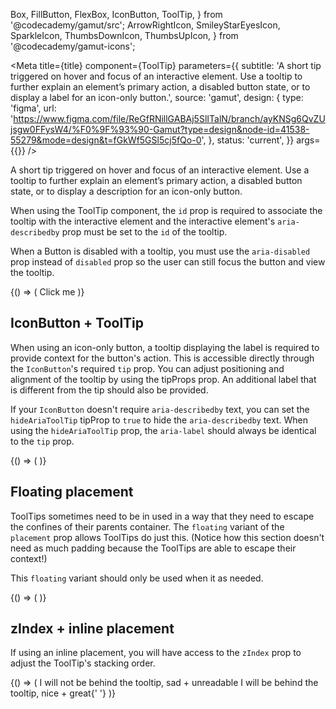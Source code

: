   Box,
  FillButton,
  FlexBox,
  IconButton,
  ToolTip,
} from '@codecademy/gamut/src';
  ArrowRightIcon,
  SmileyStarEyesIcon,
  SparkleIcon,
  ThumbsDownIcon,
  ThumbsUpIcon,
} from '@codecademy/gamut-icons';

<Meta
  title={title}
  component={ToolTip}
  parameters={{
    subtitle:
      'A short tip triggered on hover and focus of an interactive element. Use a tooltip to further explain an element’s primary action, a disabled button state, or to display a label for an icon-only button.',
    source: 'gamut',
    design: {
      type: 'figma',
      url:
        'https://www.figma.com/file/ReGfRNillGABAj5SlITalN/branch/ayKNSg6QvZUjsgw0FFysW4/%F0%9F%93%90-Gamut?type=design&node-id=41538-55279&mode=design&t=fGkWf5GSl5cj5fQo-0',
    },
    status: 'current',
  }}
  args={{}}
/>

A short tip triggered on hover and focus of an interactive element. Use a tooltip to further explain an element’s primary action, a disabled button state, or to display a description for an icon-only button.

When using the ToolTip component, the `id` prop is required to associate the tooltip with the interactive element and the interactive element's `aria-describedby` prop must be set to the `id` of the tooltip.

When a Button is disabled with a tooltip, you must use the `aria-disabled` prop instead of `disabled` prop so the user can still focus the button and view the tooltip.

<Canvas>
  <Story name="ToolTip">
    {() => (
      <FlexBox center py={64} m={24}>
        <ToolTip id="fill-id" info="Tooltip">
          <FillButton
            aria-describedby="fill-id"
            aria-disabled
            icon={SparkleIcon}
          >
            Click me
          </FillButton>
        </ToolTip>
      </FlexBox>
    )}
  </Story>
</Canvas>

<PropsTable story="ToolTip" />

## IconButton + ToolTip

When using an icon-only button, a tooltip displaying the label is required to provide context for the button's action. This is accessible directly through the `IconButton`'s required `tip` prop. You can adjust positioning and alignment of the tooltip by using the tipProps prop. An additional label that is different from the tip should also be provided.

If your `IconButton` doesn't require `aria-describedby` text, you can set the `hideAriaToolTip` tipProp to `true` to hide the `aria-describedby` text. When using the `hideAriaToolTip` prop, the `aria-label` should always be identical to the `tip` prop.

<Canvas>
  <Story name="InfoButton Tooltip">
    {() => (
      <FlexBox justifyContent="space-around" m={24} width="95%">
        <IconButton
          tip="Beautify your code"
          icon={SparkleIcon}
          tipProps={{ alignment: 'bottom-center' }}
        />
        <IconButton
          aria-label="Next Prompt"
          tip="Next Prompt"
          icon={ArrowRightIcon}
          variant="secondary"
          tipProps={{ alignment: 'bottom-center', hideAriaToolTip: true }}
        />
      </FlexBox>
    )}
  </Story>
</Canvas>

## Floating placement

ToolTips sometimes need to be in used in a way that they need to escape the confines of their parents container. The `floating` variant of the `placement` prop allows ToolTips do just this. (Notice how this section doesn't need as much padding because the ToolTips are able to escape their context!)

This `floating` variant should only be used when it as needed.

<Canvas>
  <Story name="Floating Placement ToolTip">
    {() => (
      <IconButton
        aria-label="Wonder"
        tip="Wonder at the majesty of the universe"
        icon={SmileyStarEyesIcon}
        tipProps={{ alignment: 'bottom-center', placement: 'floating' }}
      />
    )}
  </Story>
</Canvas>

## zIndex + inline placement

If using an inline placement, you will have access to the `zIndex` prop to adjust the ToolTip's stacking order.

<Canvas>
  <Story name="Inline Placement ToolTip">
    {() => (
      <FlexBox center flexDirection="column" py={64} m={24}>
        <IconButton
          tip="Click me to vote no"
          icon={ThumbsDownIcon}
          tipProps={{ alignment: 'bottom-center' }}
        />
        <Box bg="paleBlue" zIndex={3}>
          I will not be behind the tooltip, sad + unreadable
        </Box>
        <IconButton
          tip="Click me to vote yes"
          icon={ThumbsUpIcon}
          tipProps={{ alignment: 'bottom-center', zIndex: 5 }}
        />
        <Box bg="paleBlue" zIndex={3}>
          I will be behind the tooltip, nice + great{' '}
        </Box>
      </FlexBox>
    )}
  </Story>
</Canvas>

